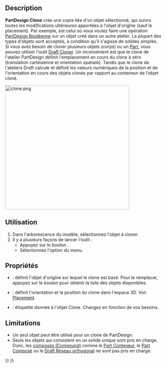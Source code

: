 <languages/>

{{Docnav/fr
|[[PartDesign_SubShapeBinder/fr|Sous forme liée]]
|[[PartDesign_Plane/fr|Plan de référence]]
|[[PartDesign_Workbench/fr|Atelier PartDesign]]
|IconL=PartDesign_SubShapeBinder.svg
|IconR=PartDesign_Plane.svg
|IconC=Workbench_PartDesign.svg
}}

{{GuiCommand/fr
|Name=PartDesign Clone
|Name/fr=PartDesign Clone
|MenuLocation=PartDesign → Créer un clone
|Workbenches=[[PartDesign_Workbench/fr|PartDesign]]
|Version=0.17
|SeeAlso=[[Draft_Clone/fr|Draft Cloner]]
}}

==Description==

'''PartDesign Clone''' crée une copie liée d'un objet sélectionné, qui suivra toutes les modifications ultérieures apportées à l'objet d'origine (sauf le placement). Par exemple, est celui où vous voulez faire une opération [[PartDesign_Boolean/fr|PartDesign Booléenne]] sur un objet créé dans un autre atelier. La plupart des types d'objets sont acceptés, à condition qu'il s'agisse de solides simples. Si vous avez besoin de cloner plusieurs objets (corps) ou un [[Std_Part/fr|Part]], vous pouvez utiliser l'outil [[Draft_Clone/fr|Draft Cloner]]. Un inconvénient est que le clone de l'atelier PartDesign définit l'emplacement en cours du clone à zéro (translation cartésienne et orientation spatiale). Tandis que le clone de l'ateliers Draft calcule et définit les valeurs numériques de la position et de l'orientation en cours des objets clonés par rapport au conteneur de l'objet cloné.

[[File:clone.png|400px]]
{{Caption|Clone de la tige tout en étant translatée dans l'espace 3D comme objet indépendant}}

<span id="Usage"></span>
==Utilisation==

# Dans l'arborescence du modèle, sélectionnez l'objet à cloner.
# Il y a plusieurs façons de lancer l'outil :
#* Appuyez sur le bouton {{Button|[[Image:PartDesign_Clone.svg|16px]] [[PartDesign_Clone/fr|Créer un clone]]}}.
#* Sélectionnez l'option {{MenuCommand|PartDesign → [[Image:PartDesign_Clone.svg|16px]] Créer un clone}} du menu.

<span id="Properties"></span>
==Propriétés==

* {{PropertyData|Base Feature}} : définit l'objet d'origine sur lequel le clone est basé. Pour le remplacer, appuyez sur le bouton {{Button|...}} pour obtenir la liste des objets disponibles.
* {{PropertyData|Placement}} : définit l'orientation et la position du clone dans l'espace 3D. Voir [[Placement/fr|Placement]].
* {{PropertyData|Label}} : étiquette donnée à l'objet Clone. Changez en fonction de vos besoins.

==Limitations==

* Un seul objet peut être utilisé pour un clone de PartDesign.
* Seuls les objets qui consistent en un solide unique sont pris en charge. Donc, les [[Glossary/fr#Compound|composés (Compound)]] comme le [[Std_Part/fr|Part Conteneur]], le [[Part_Compound/fr|Part Composé]] ou le [[Draft_OrthoArray/fr|Draft Réseau orthogonal]] ne sont pas pris en charge.


{{Docnav/fr
|[[PartDesign_SubShapeBinder/fr|Sous forme liée]]
|[[PartDesign_Plane/fr|Plan de référence]]
|[[PartDesign_Workbench/fr|Atelier PartDesign]]
|IconL=PartDesign_SubShapeBinder.svg
|IconR=PartDesign_Plane.svg
|IconC=Workbench_PartDesign.svg
}}

{{PartDesign_Tools_navi{{#translation:}}}}
{{Userdocnavi{{#translation:}}}}